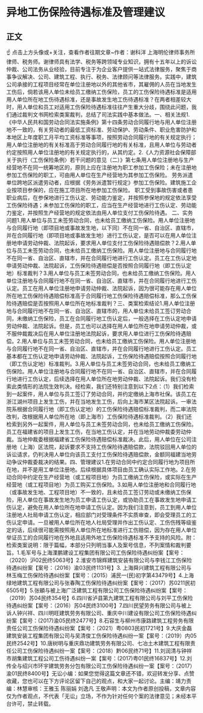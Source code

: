 # 异地工伤保险待遇标准及管理建议
## 正文
☝ 点击上方头像或+关注，查看作者往期文章~作者：谢科洋 上海明伦律师事务所律师、税务师。谢律师具有法学、税务等跨领域专业知识，拥有十五年以上的诉讼仲裁、公司法务从业经验，目前专注于为企业客户提供一站式法律服务，聚焦于商事争议解决、公司、建筑工程、执行、税务、法律顾问等法律服务。实践中，建筑公司承接的工程项目经常在单位注册地以外的其他省市，其雇佣的人员在当地发生工伤后，倘若该用人单位未给员工缴纳工伤保险，员工的工伤保险待遇标准是适用用人单位所在地工伤待遇标准，还是事故发生地工伤待遇标准？在两者相差较大时，用人单位和员工对适用工伤保险待遇标准往往产生重大分歧，围绕此问题，我们通过裁判文书网检索类案裁判，总结了司法实践中基本做法。一、相关法规1.《中华人民共和国劳动合同法实施条例》第十四条劳动合同履行地与用人单位注册地不一致的，有关劳动者的最低工资标准、劳动保护、劳动条件、职业危害防护和本地区上年度职工月平均工资标准等事项，按照劳动合同履行地的有关规定执行；用人单位注册地的有关标准高于劳动合同履行地的有关标准，且用人单位与劳动者约定按照用人单位注册地的有关规定执行的，从其约定。2.《人力资源社会保障部关于执行〈工伤保险条例〉若干问题的意见（二）》第七条用人单位注册地与生产经营地不在同一统筹地区的，原则上应在注册地为职工参加工伤保险；未在注册地参加工伤保险的职工，可由用人单位在生产经营地为其参加工伤保险。 劳务派遣单位跨地区派遣劳动者，应根据《劳务派遣暂行规定》参加工伤保险。建筑施工企业按项目参保的，应在施工项目所在地参加工伤保险。 职工受到事故伤害或者患职业病后，在参保地进行工伤认定、劳动能力鉴定，并按照参保地的规定依法享受工伤保险待遇；未参加工伤保险的职工，应当在生产经营地进行工伤认定、劳动能力鉴定，并按照生产经营地的规定依法由用人单位支付工伤保险待遇。 二、实务问题1.用人单位与员工未签劳动合同，也未给员工缴纳工伤保险。用人单位注册地与合同履行地（即项目地或事故发生地，以下同）不在同一省、自治区、直辖市，并在合同履行地（即项目地或事故发生地）进行工伤认定，是否可以在用人单位注册地申请劳动仲裁、法院起诉，要求用人单位支付工伤保险待遇赔偿款？2.用人单位与员工未签劳动合同，也未给员工缴纳工伤保险。用人单位注册地与合同履行地不在同一省、自治区、直辖市，并在合同履行地进行工伤认定。员工在工伤认定地申请劳动仲裁、法院起诉，工伤保险待遇赔偿是否按照合同履行地（即工伤认定地）标准裁判？3.用人单位与员工未签劳动合同，也未给员工缴纳工伤保险。用人单位注册地与合同履行地不在同一省、自治区、直辖市，并在合同履行地进行工伤认定。员工在用人单位注册地申请劳动仲裁、法院起诉，因为很可能存在用人单位所在地工伤保险待遇赔偿标准高于合同履行地工伤保险待遇赔偿标准，那么工伤保险待遇赔偿是否按照用人单位所在地标准裁判？三、类案检索结论1.用人单位注册地与合同履行地不在同一省、自治区、直辖市的，用人单位未给员工签订劳动合同，未缴纳工伤保险，员工在合同履行地工伤认定后，一般选择在工伤认定地申请劳动仲裁、法院起诉。但是，员工也可以选择在用人单位所在地申请劳动仲裁，或不服仲裁裁决后在用人单位注册地法院起诉，要求用人单位进行工伤保险待遇赔偿。2.用人单位与员工未签劳动合同，也未给员工缴纳工伤保险。用人单位注册地与合同履行地不在同一省、自治区、直辖市，并在合同履行地进行工伤认定。员工基本都在工伤认定地申请劳动仲裁、法院起诉，工伤保险待遇赔偿按照合同履行地（即工伤认定地）标准裁判。3.用人单位与员工未签劳动合同，也未给员工缴纳工伤保险。用人单位注册地与合同履行地不在同一省、自治区、直辖市，并在合同履行地进行工伤认定，后续选择在用人单位所在地劳动仲裁、法院起诉。我们没有检索此类情形的法院生效判决。经检索，我们还特别注意到以下2点：（1）我们检索到一起案件，用人单位与员工签订了劳动合同，并约定缴纳上海市社保。该员工在浙江湖州项目上发生工伤，并在当地发生工伤，后向上海市某区法院起诉。一审法院系根据合同履行地（即工伤认定地）的工伤保险待遇赔偿标准裁判，而二审法院改判，改根据用人单位所在地（即上海市）工伤保险待遇标准裁判。（2）我们还检索到另外一起案件，用人单位与员工未签劳动合同，也未给员工缴纳工伤保险。员工在福建省的项目上发生工伤，在当地工伤认定，并在当地劳动仲裁委劳动仲裁。当地仲裁委根据福建省工伤保险待遇赔偿标准裁决。此后，用人单位在公司注册地（上海）区法院，起诉要求不支持工伤保险待遇赔偿款，法院驳回用人单位的诉讼请求，仍判决用人单位向该员工支付工伤保险待遇赔偿款，金额同福建当地劳动争议仲裁委裁决的结果。四、管理建议1.在劳动合同中约定合同履行地为项目所在地，并不是用工单位注册地。后续根据具体项目由员工确认实际工作地。2.在劳动合同中约定在生产经营地（或工程项目地）为员工缴纳工伤保险，或实际在生产经营地（或工程项目地）为员工购买工伤保险。3.如用人单位注册地和合同履行地（或事故发生地、工程项目地）不一致的，且未给员工签订劳动或未缴纳工伤保险，用人单位在事故发生地为员工申请工伤认定，或协助员工在事故发生地申请工伤认定，避免在用人单位所在地申请工伤认定。因为我们注意到，员工到用人单位注册地人社局申请工伤认定，相应部门对受理条件不实质审查，即会受理员工的工伤认定申请。一旦被用人单位所在地人社局受理并作出工伤认定、工伤伤残等级鉴定的话，后续很可能需按照用人单位所在地标准进行工伤赔偿，因为存在用人单位举证员工的合同履行地在外地且适用外地工伤保险待遇标准不予支持的风险。附：检索类案说明：限于篇幅，本部分只列明当事人及案号信息，不列案情和裁判要旨。1.毛军号与上海溧鹏建设工程集团有限公司工伤保险待遇纠纷案【案号：（2020）沪02民终5063号】2.淮安市锦辉建筑安装有限公司与李钱江工伤保险待遇纠纷案【案号：（2016）渝03民终1131号】3. 上海舜兴建筑工程有限公司与林玉梅工伤保险待遇纠纷案【案号：（2015）浦民一(民)初字第43479号】4.上海绿地建筑工程有限公司与张春陶工伤保险待遇纠纷案【案号：（2017）苏0211民初6505号】5.张頔与被上海广泛建筑工程有限公司工伤保险待遇纠纷案【案号：（2019）苏04民终354号】6.四川省泸县第九建筑工程有限公司与刘平工伤保险待遇纠纷案【案号：（2016）苏04民终3100号】7.四川民望劳务有限公司与被上诉人钟兴祥、四川明旺建筑劳务有限公司、重庆中川建设有限公司工伤保险待遇纠纷案【案号：(2017)渝05民终2477号】8.石容生与柳州市康路建筑工程劳务有限责任公司工伤保险待遇纠纷案【案号：（2021）粤0803民初1721号】9.大庆金磊建筑安装工程集团有限公司与吴清俊工伤保险待遇纠纷一案【案号：（2019）内05民终2542号】10.唐树明与重庆鼎功建筑劳务有限公司、七冶土木建筑工程有限责任公司工伤保险待遇纠纷一案【案号：（2018）黔06民终71号】11.刘润清与钟祥市胡集建筑工程公司工伤待遇纠纷一案【案号：(2017)粤01民终16837号】12.刘传全与绍兴市环宇建筑劳务分包有限公司工伤保险待遇纠纷一案【案号：（2017）渝01民终8400号】无讼小编：如果您觉得这篇文章还不错，欢迎转发分享、点赞收藏，您也可以在下方评论区留下自己的观点，和大家一起讨论。主编：靖力责编：林慧审核：王雅玉 陈丽娟 刘逸凡 王敬声明：本文为作者原创投稿，文章内容仅为作者观点，不代表「无讼」立场，不作为针对任何个案的法律意见；未经本平台许可，禁止转载。